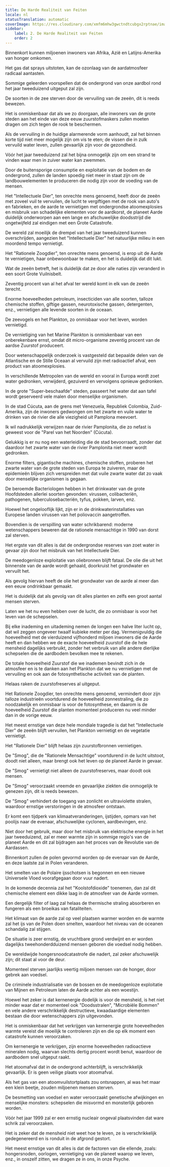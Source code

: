 ```yaml
---
title: De Harde Realiteit van Feiten
locale: nl
statusTranslation: automatic
coverImage: https://res.cloudinary.com/xmfm6mhw3gwctndtcubgx2rptnae/image/upload/v1741354419/small_cover_la_gran_rebelion_28716e29d2.webp
sidebar:
    label: 2. De Harde Realiteit van Feiten
    order: 2
---
```

Binnenkort kunnen miljoenen inwoners van Afrika, Azië en Latijns-Amerika van honger omkomen.

Het gas dat sprays uitstoten, kan de ozonlaag van de aardatmosfeer radicaal aantasten.

Sommige geleerden voorspellen dat de ondergrond van onze aardbol rond het jaar tweeduizend uitgeput zal zijn.

De soorten in de zee sterven door de vervuiling van de zeeën, dit is reeds bewezen.

Het is onmiskenbaar dat als we zo doorgaan, alle inwoners van de grote steden aan het einde van deze eeuw zuurstofmaskers zullen moeten dragen om zich tegen de rook te beschermen.

Als de vervuiling in de huidige alarmerende vorm aanhoudt, zal het binnen korte tijd niet meer mogelijk zijn om vis te eten; de vissen die in zulk vervuild water leven, zullen gevaarlijk zijn voor de gezondheid.

Vóór het jaar tweeduizend zal het bijna onmogelijk zijn om een strand te vinden waar men in zuiver water kan zwemmen.

Door de buitensporige consumptie en exploitatie van de bodem en de ondergrond, zullen de landen spoedig niet meer in staat zijn om de landbouwelementen te produceren die nodig zijn voor de voeding van de mensen.

Het "Intellectuele Dier", ten onrechte mens genoemd, heeft door de zeeën met zoveel vuil te vervuilen, de lucht te vergiftigen met de rook van auto's en fabrieken, en de aarde te vernietigen met ondergrondse atoomexplosies en misbruik van schadelijke elementen voor de aardkorst, de planeet Aarde duidelijk onderworpen aan een lange en afschuwelijke doodsstrijd die ongetwijfeld zal eindigen met een Grote Catastrofe.

De wereld zal moeilijk de drempel van het jaar tweeduizend kunnen overschrijden, aangezien het "Intellectuele Dier" het natuurlijke milieu in een moordend tempo vernietigt.

Het "Rationele Zoogdier", ten onrechte mens genoemd, is erop uit de Aarde te vernietigen, haar onbewoonbaar te maken, en het is duidelijk dat dit lukt.

Wat de zeeën betreft, het is duidelijk dat ze door alle naties zijn veranderd in een soort Grote Vuilnisbelt.

Zeventig procent van al het afval ter wereld komt in elk van de zeeën terecht.

Enorme hoeveelheden petroleum, insecticiden van alle soorten, talloze chemische stoffen, giftige gassen, neurotoxische gassen, detergenten, enz., vernietigen alle levende soorten in de oceaan.

De zeevogels en het Plankton, zo onmisbaar voor het leven, worden vernietigd.

De vernietiging van het Marine Plankton is onmiskenbaar van een onberekenbare ernst, omdat dit micro-organisme zeventig procent van de aardse Zuurstof produceert.

Door wetenschappelijk onderzoek is vastgesteld dat bepaalde delen van de Atlantische en de Stille Oceaan al vervuild zijn met radioactief afval, een product van atoomexplosies.

In verschillende Metropolen van de wereld en vooral in Europa wordt zoet water gedronken, verwijderd, gezuiverd en vervolgens opnieuw gedronken.

In de grote "Super-beschaafde" steden, passeert het water dat aan tafel wordt geserveerd vele malen door menselijke organismen.

In de stad Cúcuta, aan de grens met Venezuela, Republiek Colombia, Zuid-Amerika, zijn de inwoners gedwongen om het zwarte en vuile water te drinken van de rivier die alle viezigheid uit Pamplona meevoert.

Ik wil nadrukkelijk verwijzen naar de rivier Pamplonita, die zo nefast is geweest voor de "Parel van het Noorden" (Cúcuta).

Gelukkig is er nu nog een waterleiding die de stad bevoorraadt, zonder dat daardoor het zwarte water van de rivier Pamplonita niet meer wordt gedronken.

Enorme filters, gigantische machines, chemische stoffen, proberen het zwarte water van de grote steden van Europa te zuiveren, maar de epidemieën blijven zich verspreiden met dat vuile zwarte water dat zo vaak door menselijke organismen is gegaan.

De beroemde Bacteriologen hebben in het drinkwater van de grote Hoofdsteden allerlei soorten gevonden: virussen, colibacteriën, pathogenen, tuberculosebacteriën, tyfus, pokken, larven, enz.

Hoewel het ongelooflijk lijkt, zijn er in de drinkwaterinstallaties van Europese landen virussen van het poliovaccin aangetroffen.

Bovendien is de verspilling van water schrikbarend: moderne wetenschappers beweren dat de rationele mensachtige in 1990 van dorst zal sterven.

Het ergste van dit alles is dat de ondergrondse reserves van zoet water in gevaar zijn door het misbruik van het Intellectuele Dier.

De meedogenloze exploitatie van oliebronnen blijft fataal. De olie die uit het binnenste van de aarde wordt gehaald, doorkruist het grondwater en vervuilt het.

Als gevolg hiervan heeft de olie het grondwater van de aarde al meer dan een eeuw ondrinkbaar gemaakt.

Het is duidelijk dat als gevolg van dit alles planten en zelfs een groot aantal mensen sterven.

Laten we het nu even hebben over de lucht, die zo onmisbaar is voor het leven van de schepselen.

Bij elke inademing en uitademing nemen de longen een halve liter lucht op, dat wil zeggen ongeveer twaalf kubieke meter per dag. Vermenigvuldig die hoeveelheid met de vierduizend vijfhonderd miljoen inwoners die de Aarde heeft en dan hebben we de exacte hoeveelheid zuurstof die de hele mensheid dagelijks verbruikt, zonder het verbruik van alle andere dierlijke schepselen die de aardbodem bevolken mee te rekenen.

De totale hoeveelheid Zuurstof die we inademen bevindt zich in de atmosfeer en is te danken aan het Plankton dat we nu vernietigen met de vervuiling en ook aan de fotosynthetische activiteit van de planten.

Helaas raken de zuurstofreserves al uitgeput.

Het Rationele Zoogdier, ten onrechte mens genoemd, vermindert door zijn talloze industrieën voortdurend de hoeveelheid zonnestraling, die zo noodzakelijk en onmisbaar is voor de fotosynthese, en daarom is de hoeveelheid Zuurstof die planten momenteel produceren nu veel minder dan in de vorige eeuw.

Het meest ernstige van deze hele mondiale tragedie is dat het "Intellectuele Dier" de zeeën blijft vervuilen, het Plankton vernietigt en de vegetatie vernietigt.

Het "Rationele Dier" blijft helaas zijn zuurstofbronnen vernietigen.

De "Smog", die de "Rationele Mensachtige" voortdurend in de lucht uitstoot, doodt niet alleen, maar brengt ook het leven op de planeet Aarde in gevaar.

De "Smog" vernietigt niet alleen de zuurstofreserves, maar doodt ook mensen.

De "Smog" veroorzaakt vreemde en gevaarlijke ziekten die onmogelijk te genezen zijn, dit is reeds bewezen.

De "Smog" verhindert de toegang van zonlicht en ultraviolette stralen, waardoor ernstige verstoringen in de atmosfeer ontstaan.

Er komt een tijdperk van klimaatveranderingen, ijstijden, opmars van het poolijs naar de evenaar, afschuwelijke cyclonen, aardbevingen, enz.

Niet door het gebruik, maar door het misbruik van elektrische energie in het jaar tweeduizend, zal er meer warmte zijn in sommige regio's van de planeet Aarde en dit zal bijdragen aan het proces van de Revolutie van de Aardassen.

Binnenkort zullen de polen gevormd worden op de evenaar van de Aarde, en deze laatste zal in Polen veranderen.

Het smelten van de Polaire ijsschotsen is begonnen en een nieuwe Universele Vloed voorafgegaan door vuur nadert.

In de komende decennia zal het "Koolstofdioxide" toenemen, dan zal dit chemische element een dikke laag in de atmosfeer van de Aarde vormen.

Een dergelijk filter of laag zal helaas de thermische straling absorberen en fungeren als een broeikas van fataliteiten.

Het klimaat van de aarde zal op veel plaatsen warmer worden en de warmte zal het ijs van de Polen doen smelten, waardoor het niveau van de oceanen schandalig zal stijgen.

De situatie is zeer ernstig, de vruchtbare grond verdwijnt en er worden dagelijks tweehonderdduizend mensen geboren die voedsel nodig hebben.

De wereldwijde hongersnoodcatastrofe die nadert, zal zeker afschuwelijk zijn; dit staat al voor de deur.

Momenteel sterven jaarlijks veertig miljoen mensen van de honger, door gebrek aan voedsel.

De criminele industrialisatie van de bossen en de meedogenloze exploitatie van Mijnen en Petroleum laten de Aarde achter als een woestijn.

Hoewel het zeker is dat kernenergie dodelijk is voor de mensheid, is het niet minder waar dat er momenteel ook "Doodsstralen", "Microbiële Bommen" en vele andere verschrikkelijk destructieve, kwaadaardige elementen bestaan die door wetenschappers zijn uitgevonden.

Het is onmiskenbaar dat het verkrijgen van kernenergie grote hoeveelheden warmte vereist die moeilijk te controleren zijn en die op elk moment een catastrofe kunnen veroorzaken.

Om kernenergie te verkrijgen, zijn enorme hoeveelheden radioactieve mineralen nodig, waarvan slechts dertig procent wordt benut, waardoor de aardbodem snel uitgeput raakt.

Het atoomafval dat in de ondergrond achterblijft, is verschrikkelijk gevaarlijk. Er is geen veilige plaats voor atoomafval.

Als het gas van een atoomvuilstortplaats zou ontsnappen, al was het maar een klein beetje, zouden miljoenen mensen sterven.

De besmetting van voedsel en water veroorzaakt genetische afwijkingen en menselijke monsters: schepselen die misvormd en monsterlijk geboren worden.

Vóór het jaar 1999 zal er een ernstig nucleair ongeval plaatsvinden dat ware schrik zal veroorzaken.

Het is zeker dat de mensheid niet weet hoe te leven, ze is verschrikkelijk gedegenereerd en is ronduit in de afgrond gestort.

Het meest ernstige van dit alles is dat de factoren van die ellende, zoals: hongersnoden, oorlogen, vernietiging van de planeet waarop we leven, enz., in onszelf zitten, we dragen ze in ons, in onze Psyche.

